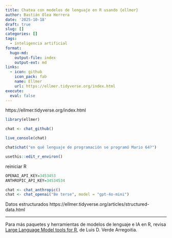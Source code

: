 ```yaml
---
title: Chatea con modelos de lenguaje en R usando {ellmer}
author: Bastián Olea Herrera
date: '2025-10-18'
draft: true
slug: []
categories: []
tags:
  - inteligencia artificial
format:
  hugo-md:
    output-file: index
    output-ext: md
links: 
  - icon: github
    icon_pack: fab
    name: Ellmer
    url: https://ellmer.tidyverse.org/index.html
execute:
  eval: false
---
```



https://ellmer.tidyverse.org/index.html

```r
library(ellmer)

chat <- chat_github()

live_console(chat)

chat$chat("en qué lenguaje de programación se programó Mario 64?")
```


```r
usethis::edit_r_environ()
```
reiniciar R

```r
OPENAI_API_KEY=3453453
ANTHROPIC_API_KEY=34534534
```



```r

chat <- chat_anthropic()
chat <- chat_openai("Be terse", model = "gpt-4o-mini")
```



Datos estructurados
https://ellmer.tidyverse.org/articles/structured-data.html

----

Para más paquetes y herramientas de modelos de lenguaje e IA en R, revisa [Large Language Model tools for R](https://luisdva.github.io/llmsr-book/), de Luis D. Verde Arregoitia.